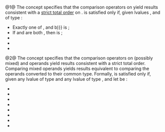 {{cpp/experimental/ranges/title|StrictTotallyOrdered|StrictTotallyOrderedWith}}
{{cpp/experimental/ranges/concepts/navbar}}
{{dcl begin}}
{{dcl header|experimental/ranges/concepts}}
{{dcl|since=ranges|num=1|1=
template&lt; class T &gt;
concept bool StrictTotallyOrdered =
    EqualityComparable&lt;T&gt; &amp;&amp;
    requires(const std::remove_reference_t&lt;T&gt;&amp; a,
             const std::remove_reference_t&lt;T&gt;&amp; b) {
        { a &lt; b }  -&gt; Boolean&amp;&amp;;
        { a &gt; b }  -&gt; Boolean&amp;&amp;;
        { a &lt;= b } -&gt; Boolean&amp;&amp;;
        { a &gt;= b } -&gt; Boolean&amp;&amp;;
    };
}}
{{dcl|since=ranges|num=2|1=
template&lt; class T, class U &gt;
concept bool StrictTotallyOrderedWith =
    StrictTotallyOrdered&lt;T&gt; &amp;&amp;
    StrictTotallyOrdered&lt;U&gt; &amp;&amp;
    CommonReference&lt;
        const std::remove_reference_t&lt;T&gt;&amp;,
        const std::remove_reference_t&lt;U&gt;&amp;&gt; &amp;&amp;
    StrictTotallyOrdered&lt;
        ranges::common_reference_t&lt;
            const std::remove_reference_t&lt;T&gt;&amp;,
            const std::remove_reference_t&lt;U&gt;&amp;&gt;&gt; &amp;&amp;
    EqualityComparableWith&lt;T, U&gt; &amp;&amp;
    requires(const std::remove_reference_t&lt;T&gt;&amp; t,
             const std::remove_reference_t&lt;U&gt;&amp; u) {
        { t &lt; u }  -&gt; Boolean&amp;&amp;;
        { t &gt; u }  -&gt; Boolean&amp;&amp;;
        { t &lt;= u } -&gt; Boolean&amp;&amp;;
        { t &gt;= u } -&gt; Boolean&amp;&amp;;
        { u &lt; t }  -&gt; Boolean&amp;&amp;;
        { u &gt; t }  -&gt; Boolean&amp;&amp;;
        { u &lt;= t } -&gt; Boolean&amp;&amp;;
        { u &gt;= t } -&gt; Boolean&amp;&amp;;
    };
}}
{{dcl end}}

@1@ The concept {{tt|StrictTotallyOrdered&lt;T&gt;}} specifies that the comparison operators {{tt|1===,!=,&lt;,&gt;,&lt;=,&gt;=}} on {{tt|T}} yield results consistent with a [[enwiki:Total order#Strict total order|strict total order]] on {{tt|T}}.
{{tt|StrictTotallyOrdered&lt;T&gt;}} is satisfied only if, given lvalues {{tt|a}}, {{tt|b}} and {{tt|c}} of type {{c|const std::remove_reference_t&lt;T&gt;}}:
* Exactly one of {{c|bool(a &lt; b)}}, {{c|bool(a &gt; b)}} and {{c|bool(a {{==}} b)}} is {{c|true}};
* If {{c|bool(a &lt; b)}} and {{c|bool(b &lt; c)}} are both {{c|true}}, then {{c|bool(a &lt; c)}} is {{c|true}};
* {{c|1=bool(a &gt; b) == bool(b &lt; a)}}
* {{c|1=bool(a &gt;= b) == !bool(a &lt; b)}}
* {{c|1=bool(a &lt;= b) == !bool(b &lt; a)}}

@2@ The concept {{tt|StrictTotallyOrderedWith&lt;T, U&gt;}} specifies that the comparison operators {{tt|1===,!=,&lt;,&gt;,&lt;=,&gt;=}} on (possibly mixed) {{tt|T}} and {{tt|U}} operands yield results consistent with a strict total order. Comparing mixed operands yields results equivalent to comparing the operands converted to their common type.
Formally, {{tt|StrictTotallyOrderedWith&lt;T, U&gt;}} is satisfied only if, given any lvalue {{tt|t}} of type {{c|const std::remove_reference_t&lt;T&gt;}} and any lvalue {{tt|u}} of type {{c|const std::remove_reference_t&lt;U&gt;}}, and let {{tt|C}} be {{c|ranges::common_reference_t&lt;const std::remove_reference_t&lt;T&gt;&amp;, const std::remove_reference_t&lt;U&gt;&amp;&gt;}}:
* {{c|1=bool(t &lt; u) == bool(C(t) &lt; C(u))}}
* {{c|1=bool(t &gt; u) == bool(C(t) &gt; C(u))}}
* {{c|1=bool(t &lt;= u) == bool(C(t) &lt;= C(u))}}
* {{c|1=bool(t &gt;= u) == bool(C(t) &gt;= C(u))}}
* {{c|1=bool(u &lt; t) == bool(C(u) &lt; C(t))}}
* {{c|1=bool(u &gt; t) == bool(C(u) &gt; C(t))}}
* {{c|1=bool(u &lt;= t) == bool(C(u) &lt;= C(t))}}
* {{c|1=bool(u &gt;= t) == bool(C(u) &gt;= C(t))}}

{{cpp/experimental/ranges/equality preservation}}
{{cpp/experimental/ranges/note implicit expression variations}}

{{langlinks|zh}}